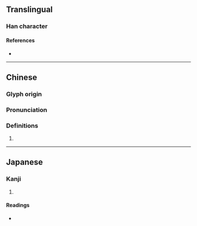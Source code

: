 {{character info/new}}
==Translingual==

===Han character===
{{Han char|rn=96|rad=玉|as=05|sn=9|four=|canj=MGPR|ids=⿰𤣩句}}

====References====
* {{Han ref|kx=0729.070|dkj=20901|dj=1141.010|hdz=21108.040|uh=73BD|ud=29629}}

----

==Chinese==
{{zh-forms}}

===Glyph origin===
{{Han etym}}

===Pronunciation===
{{zh-pron
|m=gǒu
|mc=y
|oc=y
|cat=
}}

===Definitions===
{{zh-hanzi}}

# {{rfdef|zh}}

----

==Japanese==

===Kanji===
{{ja-kanji|grade=|rs=玉05}}

# {{rfdef|ja|sort=玉05}}

====Readings====
* {{ja-readings|on=こう, く|kun=}}
